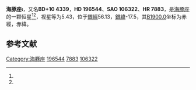 {{Starbox begin
| name = 海豚座ι
}}
{{Starbox observe
| epoch = [[J2000.0|J2000.0]]
| constell = [[海豚座|海豚座]]<ref name=SIMBAD>{{cite web
 | url=http://simbad.u-strasbg.fr/simbad/sim-id?Ident=HR+7883
 | title =Pulsating variable Star
 | publisher=Centre de Données astronomiques de Strasbourg
 | work=SIMBAD
 | accessdate=2012-07-13}}</ref><ref name=DATA>{{cite web
 | url=http://vizier.u-strasbg.fr/viz-bin/VizieR-5?-out.add=.&-source=5050&-corr=PK=HR&-out.max=9999&HR=7883
 | title=VizieR Detailed Page
 | accessdate=2012-07-13
 | archive-date=2016-03-05
 | archive-url=https://web.archive.org/web/20160305001139/http://vizier.u-strasbg.fr/viz-bin/VizieR-5?-out.add=.&-source=5050&-corr=PK=HR&-out.max=9999&HR=7883
 | dead-url=no
 }}</ref>
| 星官 = 
| ra = {{RA|20|37|49.1}}<ref name=SIMBAD /><ref name=DATA />
| dec = {{DEC|+11|22|40}}<ref name=SIMBAD /><ref name=DATA />
| appmag_v = 5.43<ref name=SIMBAD /><ref name=DATA />
}}
{{Starbox character
| class = A2V<ref name=SIMBAD /><ref name=DATA />
| b-v = 0.06<ref name=SIMBAD /><ref name=DATA />
| u-b = 0.04<ref name=SIMBAD /><ref name=DATA />
| r-i = 0.02<ref name=SIMBAD /><ref name=DATA />
| variable = 
}}
{{Starbox astrometry
| radial_v = 0.04
| prop_mo_ra = -4
| parallax = 0.024
| p_error = 
}}
{{Starbox catalog
| names =BD+10 4339，[[SAO星表|SAO]] 106322，[[HD星表|HD]] 196544，[[HR星表|HR]] 7883}}
{{Starbox reference |Simbad=HR+7883}}
{{Starbox end}}

'''海豚座ι'''，又名'''BD+10 4339'''，'''HD 196544'''、'''SAO 106322'''、'''HR 7883'''，是[[海豚座|海豚座]]的一颗恒星<ref name=SIMBAD /><ref name=DATA />，视星等为5.43，位于[[銀道座標系|銀經]]56.13，[[銀道座標系|銀緯]]-17.5，其[[B1900.0|B1900.0]]坐标为赤經{{RA|20|33|2}}，赤緯{{DEC|+11|-17.5|43}}。

== 参考文献 ==
{{reflist}}

{{star-stub}}

{{海豚座恒星}}
{{星官|败瓜|5|3}}
[[Category:海豚座|Category:海豚座]]
[[Category:HD和HDE天體|196544]]
[[Category:HR天體|7883]]
[[Category:SAO天體|106322]]